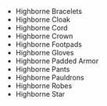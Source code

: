 - <WowHeadItem id="14448">Highborne Bracelets</WowHeadItem>
- <WowHeadItem id="14450">Highborne Cloak</WowHeadItem>
- <WowHeadItem id="14454">Highborne Cord</WowHeadItem>
- <WowHeadItem id="14449">Highborne Crown</WowHeadItem>
- <WowHeadItem id="14447">Highborne Footpads</WowHeadItem>
- <WowHeadItem id="14451">Highborne Gloves</WowHeadItem>
- <WowHeadItem id="14455">Highborne Padded Armor</WowHeadItem>
- <WowHeadItem id="15119">Highborne Pants</WowHeadItem>
- <WowHeadItem id="14452">Highborne Pauldrons</WowHeadItem>
- <WowHeadItem id="14453">Highborne Robes</WowHeadItem>
- <WowHeadItem id="15967">Highborne Star</WowHeadItem>